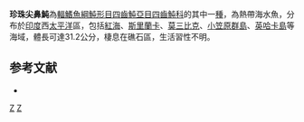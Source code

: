 {{Speciesbox
| taxon = Canthigaster margaritata
| image = Canthagaster margaritata.jpg
| status = NE
| status_system = IUCN3.1 
| binomial_authority = [[Rüppell|Rüppell]], 1829
| synonyms = *''Tetraodon margaritatus'', Rüppell, 1829
*''Canthigaster margaritatus'', Rüppell, 1829
}}
'''珍珠尖鼻魨'''為[[輻鰭魚綱|輻鰭魚綱]][[魨形目|魨形目]][[四齒魨亞目|四齒魨亞目]][[四齒魨科|四齒魨科]]的其中一[[種|種]]，為熱帶海水魚，分布於[[印度|印度]]西[[太平洋|太平洋]]區，包括[[紅海|紅海]]、[[斯里蘭卡|斯里蘭卡]]、[[莫三比克|莫三比克]]、[[小笠原群島|小笠原群島]]、[[英哈卡島|英哈卡島]]等海域，體長可達31.2公分，棲息在礁石區，生活習性不明。

==参考文献==
*{{FishBase_species|genus=Canthigaster|species=margaritata |year=2014|month=3}}

{{taxonbar}}
[[Category:尖鼻魨屬|Z]]
[[Category:1829年描述的魚類|Z]]